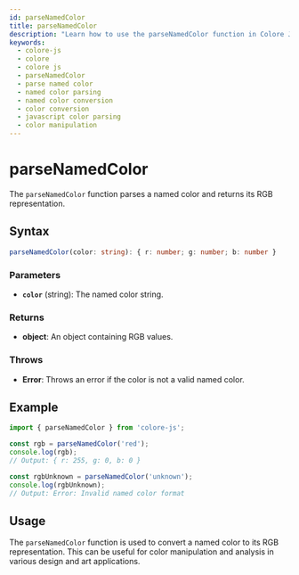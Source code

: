 ```yaml
---
id: parseNamedColor
title: parseNamedColor
description: "Learn how to use the parseNamedColor function in Colore JS to parse and convert named color values. This guide covers the syntax, parameters, examples, and practical applications for working with named colors in your projects."
keywords:
  - colore-js
  - colore
  - colore js
  - parseNamedColor
  - parse named color
  - named color parsing
  - named color conversion
  - color conversion
  - javascript color parsing
  - color manipulation
---
```



<StructuredData />

# parseNamedColor

The `parseNamedColor` function parses a named color and returns its RGB representation.

## Syntax

```typescript
parseNamedColor(color: string): { r: number; g: number; b: number }
```

### Parameters

- **`color`** (string): The named color string.

### Returns

- **object**: An object containing RGB values.

### Throws

- **Error**: Throws an error if the color is not a valid named color.

## Example

```typescript
import { parseNamedColor } from 'colore-js';

const rgb = parseNamedColor('red');
console.log(rgb);
// Output: { r: 255, g: 0, b: 0 }

const rgbUnknown = parseNamedColor('unknown');
console.log(rgbUnknown);
// Output: Error: Invalid named color format
```

## Usage

The `parseNamedColor` function is used to convert a named color to its RGB representation. This can be useful for color manipulation and analysis in various design and art applications.
